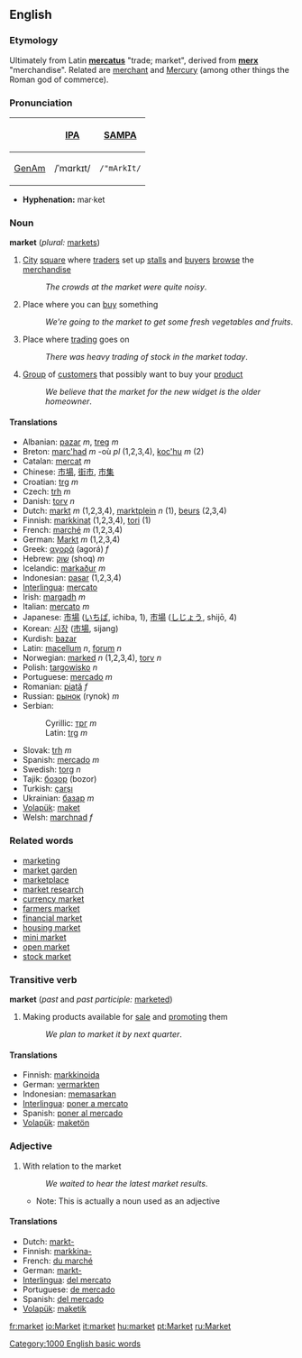 ==English==
===Etymology===
Ultimately from Latin '''[[mercatus]]''' "trade; market", derived from '''[[merx]]''' "merchandise".  Related are [[merchant]] and [[Mercury]] (among other things the Roman god of commerce).

===Pronunciation===
{| border=1 cellpadding=5
! !! [[w:International Phonetic Alphabet|IPA]] !! [[w:SAMPA|SAMPA]]
|-
! [[GenAm]]
| /ˈmɑrkɪt/ || <tt>/"mArkIt/</tt>
|}

*'''Hyphenation:''' mar·ket

=== Noun ===
'''market''' (''plural:'' [[markets]])
#[[City]] [[square]] where [[trader]]s set up [[stall]]s and [[buyer]]s [[browse]] the [[merchandise]]
#:''The crowds at the market were quite noisy''.
#Place where you can [[buy]] something
#:''We're going to the market to get some fresh vegetables and fruits''.
#Place where [[trading]] goes on
#:''There was heavy trading of stock in the market today''.
#[[Group]] of [[customer]]s that possibly want to buy your [[product]]
#:''We believe that the market for the new widget is the older homeowner''.

==== Translations ====
*Albanian: [[pazar]] ''m'', [[treg]] ''m''
*Breton: [[marc'had]] ''m'' -où ''pl'' (1,2,3,4), [[koc'hu]] ''m'' (2)
*Catalan: [[mercat]] ''m''
*Chinese: [[市場]], [[街市]], [[市集]]
*Croatian: [[trg]] ''m''
*Czech: [[trh]] ''m''
*Danish: [[torv]] ''n''
*Dutch: [[markt]] ''m'' (1,2,3,4), [[marktplein]] ''n'' (1), [[beurs]] (2,3,4)
*Finnish: [[markkinat]] (1,2,3,4), [[tori]] (1)
*French: [[marché]] ''m'' (1,2,3,4)
*German: [[Markt]] ''m'' (1,2,3,4)
*Greek: [[αγορά]] (agorá) ''f''
*Hebrew: [[שוק]] (shoq) ''m''
*Icelandic: [[markaður]] ''m''
*Indonesian: [[pasar]] (1,2,3,4)
*[[Interlingua]]: [[mercato]]
*Irish: [[margadh]] ''m''
*Italian: [[mercato]] ''m''
*Japanese: [[市場]] ([[いちば]], ichiba, 1), [[市場]] ([[しじょう]], shijō, 4)
*Korean: [[시장]] ([[市場]], sijang)
*Kurdish: [[bazar]]
*Latin: [[macellum]] ''n'', [[forum]] ''n''
*Norwegian: [[marked]] ''n'' (1,2,3,4), [[torv]] ''n''
*Polish: [[targowisko]] ''n''
*Portuguese: [[mercado]] ''m''
*Romanian: [[piață]] ''f''
*Russian: [[рынок]] (rynok) ''m''
*Serbian:
*:Cyrillic: [[трг]] ''m''
*:Latin: [[trg]] ''m''
*Slovak: [[trh]] ''m''
*Spanish: [[mercado]] ''m''
*Swedish: [[torg]] ''n''
*Tajik: [[бозор]] (bozor)
*Turkish: [[çarşı]]
*Ukrainian: [[базар]] ''m''
*[[Volapük]]: [[maket]]
*Welsh: [[marchnad]] ''f''

=== Related words ===
*[[marketing]]
*[[market garden]]
*[[marketplace]]
*[[market research]]
*[[currency market]]
*[[farmers market]]
*[[financial market]]
*[[housing market]]
*[[mini market]]
*[[open market]]
*[[stock market]]


=== Transitive verb ===
'''market''' (''past'' and ''past participle:'' [[marketed]])
#Making products available for [[sale]] and [[promoting]] them
#:''We plan to market it by next quarter''.

==== Translations ====
*Finnish: [[markkinoida]]
*German: [[vermarkten]]
*Indonesian: [[pasar|memasarkan]]
*[[Interlingua]]: [[poner a mercato]]
*Spanish: [[poner al mercado]]
*[[Volapük]]: [[maketön]]

=== Adjective ===

#With relation to the market
#:''We waited to hear the latest market results''.
#*Note: This is actually a noun used as an adjective

==== Translations ====
*Dutch: [[markt-]]
*Finnish: [[markkina-]]
*French: [[du marché]]
*German: [[markt-]]
*[[Interlingua]]: [[del mercato]]
*Portuguese: [[de mercado]]
*Spanish: [[del mercado]]
*[[Volapük]]: [[maketik]]

[[Category:1000 English basic words]]

[[fr:market]]
[[io:Market]]
[[it:market]]
[[hu:market]]
[[pt:Market]]
[[ru:Market]]